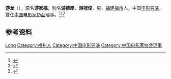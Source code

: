 '''游龙'''（{{bd|1914年|}}），原名'''游家福'''，别名'''游德厚'''、'''游冠俊'''，男，[[福建|福建]][[福州|福州]]人，中国[[电影导演|电影导演]]，曾任[[中国电影家协会|中国电影家协会]]理事。<ref>{{Cite book|title=中国当代文艺名人辞典|author=谷向阳, 王庆新主编|publisher=学苑出版社|year=1994|isbn=|location=北京|pages=}}</ref><ref>{{Cite book|title=20世纪中华人物名字号辞典|author=周家珍编著|publisher=法律出版社|year=2000|isbn=9787503628320|location=北京|pages=}}</ref><ref>{{Cite book|title=中国近现代人物别名词典|author=徐为民编|publisher=沈阳出版社|year=1993|isbn=|location=沈阳|pages=}}</ref>

== 参考资料 ==
{{reflist}}

{{中国人物小作品}}
{{Navboxes
| title  = 游龙在[[中国电影家协会|中国电影家协会]]的职务
| list1  =
{{中国电影工作者协会第三届理事会}}
{{中国电影家协会第四届理事会}}
}}
{{Navboxes 
| title  = 游龙在[[中国文学艺术界联合会|中国文学艺术界联合会]]的职务
| list1  =
{{中国文学艺术界联合会第四届全国委员会}}
}}

{{Authority control}}
{{DEFAULTSORT:You游}}
[[Category:游姓|Long]]
[[Category:福州人|Category:福州人]]
[[Category:中国电影导演|Category:中国电影导演]]
[[Category:中国电影家协会理事|Category:中国电影家协会理事]]